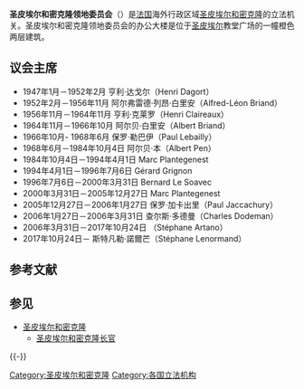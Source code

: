 {{Infobox legislature
 | name               = 圣皮埃尔和密克隆领地委员会
 | native_name        = Conseil territorial de Saint-Pierre-et-Miquelon
 | native_name_lang   = fr
 | transcription_name = 
 | legislature        = 
 | coa_pic            = Armoiries SaintPierreetMiquelon.svg
 | coa_res            = 150px 
 | coa_alt            = 
 | foundation         = 
 | house_type         = 一院制
 | members            = 19名議員
 | leader1_type       = 委員會主席
 | leader1            = 斯特凡勒·諾爾芒
 | party1             = {{le|群島明天|Archipelago Tomorrow}}
 | election1          = 2017年10月24日
 | structure1         = 
 | structure1_res     = 250px 
 | political_groups1  = 
{{Color box|#0066CC|border=darkgray}} {{le|群島明天|Archipelago Tomorrow}}<br>{{small|（[[共和黨_(法國)|LR]]）}}（17）<br>
{{Color box|#FFFF00|border=darkgray}} {{link-fr|共同展望未來|Cap sur l'avenir}}<br>{{small|（[[左派激進黨|PRG]]）}}（2）
 | last_election1     = {{link-fr|2017年聖皮埃爾和密克隆領地立法選舉|Élections territoriales de 2017 à Saint-Pierre-et-Miquelon|2017年3月19日}}
 | previous_election1 = 
 | meeting_place      = [[圣皮埃尔_(圣皮埃尔和密克隆)|圣皮埃尔]]教堂廣場
}}

'''圣皮埃尔和密克隆领地委员会'''（{{lang-fr|Conseil territorial de Saint-Pierre-et-Miquelon}}）是[[法国|法国]]海外行政区域[[圣皮埃尔和密克隆|圣皮埃尔和密克隆]]的立法机关。圣皮埃尔和密克隆领地委员会的办公大楼是位于[[圣皮埃尔_(圣皮埃尔和密克隆)|圣皮埃尔]]教堂广场的一幢橙色两层建筑。

==议会主席==
* 1947年1月－1952年2月 亨利·达戈尔（Henri Dagort）
* 1952年2月－1956年11月 阿尔弗雷德·列昂·白里安（Alfred-Léon Briand）
* 1956年11月－1964年11月 亨利·克莱罗（Henri Claireaux）
* 1964年11月－1966年10月 阿尔贝·白里安（Albert Briand）
* 1966年10月- 1968年6月 保罗·勒巴伊（Paul Lebailly）
* 1968年6月－1984年10月4日 阿尔贝·本（Albert Pen）
* 1984年10月4日－1994年4月1日 Marc Plantegenest
* 1994年4月1日－1996年7月6日 Gérard Grignon
* 1996年7月6日－2000年3月31日 Bernard Le Soavec
* 2000年3月31日－2005年12月27日 Marc Plantegenest
* 2005年12月27日－2006年1月27日 保罗·加卡出里（Paul Jaccachury）
* 2006年1月27日－2006年3月31日 查尔斯·多德曼（Charles Dodeman）
* 2006年3月31日－2017年10月24日 {{le|斯特凡·亚塔诺|Stéphane Artano}}（Stéphane Artano）
* 2017年10月24日－ 斯特凡勒·諾爾芒（Stéphane Lenormand）

== 参考文献 ==
{{Reflist}}

== 参见 ==
* [[圣皮埃尔和密克隆|圣皮埃尔和密克隆]]
** [[圣皮埃尔和密克隆长官|圣皮埃尔和密克隆长官]]

{{-}}
{{美洲题目|议会}}

[[Category:圣皮埃尔和密克隆|Category:圣皮埃尔和密克隆]]
[[Category:各国立法机构|Category:各国立法机构]]